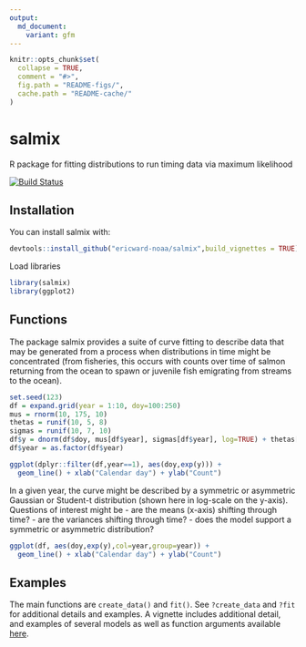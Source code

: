 ```yaml
---
output:
  md_document:
    variant: gfm
---
```


<!-- README.md is generated from README.Rmd. Please edit that file -->

```r
knitr::opts_chunk$set(
  collapse = TRUE,
  comment = "#>",
  fig.path = "README-figs/",
  cache.path = "README-cache/"
)
```

# salmix
R package for fitting distributions to run timing data via maximum likelihood

[![Build Status](https://travis-ci.com/ericward-noaa/salmix.svg?branch=master)](https://travis-ci.com/ericward-noaa/salmix)

## Installation

You can install salmix with:

```r
devtools::install_github("ericward-noaa/salmix",build_vignettes = TRUE)
```

Load libraries
```r
library(salmix)
library(ggplot2)
```


## Functions

The package salmix provides a suite of curve fitting to describe data that may be generated from a process when distributions in time might be concentrated (from fisheries, this occurs with counts over time of salmon returning from the ocean to spawn or juvenile fish emigrating from streams to the ocean). 

```r
set.seed(123)
df = expand.grid(year = 1:10, doy=100:250)
mus = rnorm(10, 175, 10)
thetas = runif(10, 5, 8)
sigmas = runif(10, 7, 10)
df$y = dnorm(df$doy, mus[df$year], sigmas[df$year], log=TRUE) + thetas[df$year]
df$year = as.factor(df$year)
```

```r
ggplot(dplyr::filter(df,year==1), aes(doy,exp(y))) + 
  geom_line() + xlab("Calendar day") + ylab("Count")
```

In a given year, the curve might be described by a symmetric or asymmetric Gaussian or Student-t distribution (shown here in log-scale on the y-axis). Questions of interest might be
- are the means (x-axis) shifting through time?
- are the variances shifting through time?
- does the model support a symmetric or asymmetric distribution?

```r
ggplot(df, aes(doy,exp(y),col=year,group=year)) + 
  geom_line() + xlab("Calendar day") + ylab("Count")
```

## Examples

The main functions are `create_data()` and `fit()`. See `?create_data` and `?fit` for additional details and examples. A vignette includes additional detail, and examples of several models as well as function arguments available [here](https://github.com/ericward-noaa/salmix/tree/master/vignettes).
